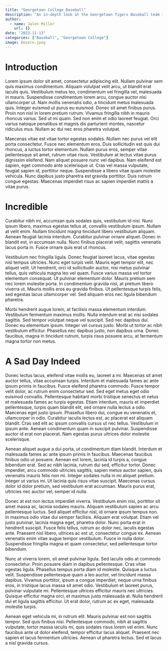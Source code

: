 ```yaml
---
title: "Georgetown College Baseball"
description: "An in-depth look at the Georgetown Tigers Baseball team in 2023/2024!"
author:
  - name: Jalen Miller 
    url: {}
date: "2023-11-13"
categories: ["Baseball", "Georgetown College"]
image: Dezarn.jpeg
---
```


# Introduction

Lorem ipsum dolor sit amet, consectetur adipiscing elit. Nullam pulvinar sem quis maximus condimentum. Aliquam volutpat velit arcu, ut blandit erat iaculis quis. Vestibulum metus leo, condimentum vel fringilla vel, malesuada in mauris. Suspendisse condimentum lorem arcu, congue auctor nisi ullamcorper ut. Nam mollis venenatis odio, a tincidunt metus malesuada quis. Integer euismod ut purus eu euismod. Donec sit amet finibus purus. Proin non nisl in lorem pretium rutrum. Vivamus fringilla nibh in mauris rhoncus varius. Sed ut mi quam. Sed non enim et odio laoreet feugiat. Orci varius natoque penatibus et magnis dis parturient montes, nascetur ridiculus mus. Nullam ac dui nec eros pharetra volutpat.

Maecenas vitae est vitae tortor egestas sodales. Nullam nec purus vel elit porta consectetur. Fusce nec elementum eros. Duis sollicitudin est quis dui rhoncus, a luctus tortor elementum. Nullam purus eros, semper vitae pellentesque sit amet, rutrum vitae risus. Vestibulum at lectus vitae purus dignissim eleifend. Nam aliquet posuere nunc vel dapibus. Nam eleifend est sapien, eget commodo ante scelerisque ut. Cras vel massa vulputate, feugiat sapien id, porttitor neque. Suspendisse a libero vitae quam molestie vehicula. Nunc dapibus justo pharetra est gravida porttitor. Duis rutrum congue egestas. Maecenas imperdiet risus ac sapien imperdiet mattis a vitae purus.

# Incredible

Curabitur nibh mi, accumsan quis sodales quis, vestibulum id nisi. Nunc ipsum libero, maximus egestas tellus at, convallis vestibulum ipsum. Nullam at velit enim. Nullam tincidunt magna tincidunt libero vestibulum aliquam. Aenean feugiat lacinia interdum. Curabitur pulvinar ornare aliquet. Donec in blandit est, in accumsan nulla. Nunc finibus placerat velit, sagittis venenatis lacus porta in. Fusce ornare quis erat ut rhoncus.

Vestibulum nec fringilla ligula. Donec feugiat laoreet lacus, vitae egestas nisl tempus ultricies. Nunc eget turpis velit. Mauris eget tempor elit, nec aliquet velit. Ut hendrerit, orci id sollicitudin auctor, nisi metus pulvinar tellus, quis vehicula magna leo vel quam. Fusce varius massa vel tortor elementum consequat. Ut pulvinar elementum dolor. Mauris pretium sem nec lorem molestie porta. In condimentum gravida nisi, at pretium libero viverra ut. Mauris mollis eros eu gravida finibus. Ut pellentesque turpis felis, sed egestas lacus ullamcorper vel. Sed aliquam eros nec ligula bibendum pharetra.

Morbi hendrerit augue lorem, at facilisis massa elementum interdum. Vestibulum fermentum maximus mollis. Nulla interdum erat ac nisi sodales sagittis. Sed tempor volutpat neque vel suscipit. Sed nec dapibus dui. Donec eu elementum ipsum. Integer vel cursus justo. Morbi ut tortor ac nibh vestibulum efficitur. Phasellus nec dapibus justo, non dapibus urna. Donec faucibus, magna in tincidunt rutrum, turpis risus posuere arcu, at fermentum magna tortor non metus.

# A Sad Day Indeed

Donec lectus lacus, eleifend vitae mollis eu, laoreet a mi. Maecenas sit amet auctor tellus, vitae accumsan turpis. Interdum et malesuada fames ac ante ipsum primis in faucibus. Fusce eleifend pharetra commodo. Fusce tempor velit dolor, ac rutrum enim consectetur sed. Sed eget metus eget odio euismod convallis. Pellentesque habitant morbi tristique senectus et netus et malesuada fames ac turpis egestas. Etiam interdum, mauris et imperdiet pellentesque, turpis quam blandit elit, sed ornare nulla lectus a odio. Maecenas eget justo ipsum. Phasellus libero dui, congue eu venenatis et, ullamcorper in odio. Curabitur iaculis lectus est, ac placerat est aliquam blandit. Cras sed elit ac ipsum convallis cursus ut nec tellus. Vestibulum in ipsum ante. Aenean condimentum quam in suscipit pulvinar. Suspendisse auctor id erat non placerat. Nam egestas purus ultrices dolor molestie scelerisque.

Aenean aliquet augue a dui porta, ut condimentum diam blandit. Interdum et malesuada fames ac ante ipsum primis in faucibus. Maecenas faucibus finibus odio ut posuere. Aenean est lorem, lacinia id turpis a, congue bibendum erat. Sed ac nibh lacinia, rutrum dui sed, efficitur tortor. Donec imperdiet, arcu commodo ultricies sagittis, sapien metus auctor sapien, quis venenatis mauris felis non mi. Integer sodales nulla in mi aliquet pretium. Integer ut varius mi. Ut lacinia quis risus vitae suscipit. Maecenas cursus dolor id dolor pretium, sed vestibulum erat accumsan. Mauris purus erat, ultricies nec auctor vel, semper id nulla.

Donec at est non lectus imperdiet viverra. Vestibulum enim nisi, porttitor sit amet massa ac, lacinia sodales mauris. Aliquam vestibulum sapien ac arcu pellentesque luctus. Sed aliquet efficitur nisl, id ornare ipsum tempus non. In maximus odio vitae dui semper facilisis. Aliquam erat volutpat. Etiam vel justo pulvinar, lacinia magna eget, pharetra dolor. Nunc porta erat in hendrerit suscipit. Fusce felis tellus, rutrum ac dolor nec, iaculis egestas ante. Praesent nisl libero, ultrices ac est ut, consectetur congue ex. Aenean venenatis enim vitae augue tempor vestibulum. Fusce in nulla dolor. Suspendisse fringilla magna et quam consectetur, sed pellentesque tortor bibendum.

Nunc at viverra lorem, sit amet pulvinar ligula. Sed iaculis odio at commodo consectetur. Proin posuere diam in dapibus pellentesque. Cras vitae egestas ligula. Phasellus tempus porta diam id molestie. Quisque a luctus velit. Suspendisse pellentesque quam a leo auctor, vel tincidunt massa dapibus. Vivamus porttitor, ipsum a congue imperdiet, neque urna finibus eros, in tristique lacus massa sit amet odio. Vestibulum et laoreet purus, pulvinar vulputate mi. Pellentesque ultrices efficitur mauris nec ultricies. Quisque efficitur magna orci, et maximus justo malesuada at. Nulla hendrerit dui et ligula sagittis efficitur. Ut erat dolor, rutrum ac ex eget, malesuada molestie turpis.

Aenean eget vehicula mi, in rutrum elit. Mauris pulvinar est non sagittis tempor. Sed quis finibus nisi. Pellentesque commodo, nibh at sagittis vulputate, tortor massa iaculis mi, quis sodales risus lorem vel enim. Nunc faucibus ante ut dolor eleifend, tempor efficitur lacus aliquet. Praesent nec sapien et lacus fermentum ultricies. Aenean ut pharetra lectus. Sed et lacus a nisl gravida cursus.
